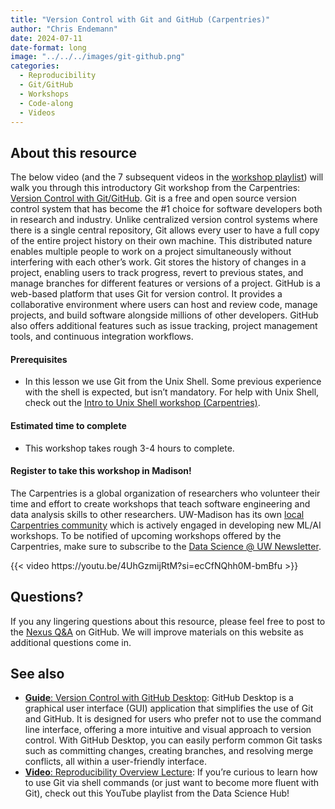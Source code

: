 ```yaml
---
title: "Version Control with Git and GitHub (Carpentries)"
author: "Chris Endemann"
date: 2024-07-11
date-format: long
image: "../../../images/git-github.png"
categories:
  - Reproducibility
  - Git/GitHub
  - Workshops
  - Code-along
  - Videos
---
```

## About this resource
The below video (and the 7 subsequent videos in the [workshop playlist](https://www.youtube.com/playlist?list=PL90vX4e9ORqeE1wyMbST9pJ1-Mj45f2JY)) will walk you through this introductory Git workshop from the Carpentries: [Version Control with Git/GitHub](https://carpentries-incubator.github.io/git-novice-branch-pr/). Git is a free and open source version control system that has become the #1 choice for software developers both in research and industry. Unlike centralized version control systems where there is a single central repository, Git allows every user to have a full copy of the entire project history on their own machine. This distributed nature enables multiple people to work on a project simultaneously without interfering with each other’s work. Git stores the history of changes in a project, enabling users to track progress, revert to previous states, and manage branches for different features or versions of a project. GitHub is a web-based platform that uses Git for version control. It provides a collaborative environment where users can host and review code, manage projects, and build software alongside millions of other developers. GitHub also offers additional features such as issue tracking, project management tools, and continuous integration workflows. 

#### Prerequisites
- In this lesson we use Git from the Unix Shell. Some previous experience with the shell is expected, but isn’t mandatory. For help with Unix Shell, check out the [Intro to Unix Shell workshop (Carpentries)](https://swcarpentry.github.io/shell-novice/).

#### Estimated time to complete 
- This workshop takes rough 3-4 hours to complete.

#### Register to take this workshop in Madison!
The Carpentries is a global organization of researchers who volunteer their time and effort to create workshops that teach software engineering and data analysis skills to other researchers. UW-Madison has its own [local Carpentries community](https://datascience.wisc.edu/uw-madison-carpentries-community/) which is actively engaged in developing new ML/AI workshops. To be notified of upcoming workshops offered by the Carpentries, make sure to subscribe to the [Data Science @ UW Newsletter](https://datascience.wisc.edu/newsletter/). 

{{< video https://youtu.be/4UhGzmijRtM?si=ecCfNQhh0M-bmBfu >}}

## Questions?
If you any lingering questions about this resource, please feel free to post to the [Nexus Q&A](https://github.com/UW-Madison-DataScience/ML-X-Nexus/discussions/categories/q-a) on GitHub. We will improve materials on this website as additional questions come in.

## See also
- [**Guide**: Version Control with GitHub Desktop](https://uw-madison-datascience.github.io/ML-X-Nexus/Resources/Guides/Github-desktop.html): GitHub Desktop is a graphical user interface (GUI) application that simplifies the use of Git and GitHub. It is designed for users who prefer not to use the command line interface, offering a more intuitive and visual approach to version control. With GitHub Desktop, you can easily perform common Git tasks such as committing changes, creating branches, and resolving merge conflicts, all within a user-friendly interface.
- [**Video**: Reproducibility Overview Lecture](https://uw-madison-datascience.github.io/ML-X-Nexus/Resources/Videos/Reproducibility-overview.html): If you're curious to learn how to use Git via shell commands (or just want to become more fluent with Git), check out this YouTube playlist from the Data Science Hub!

